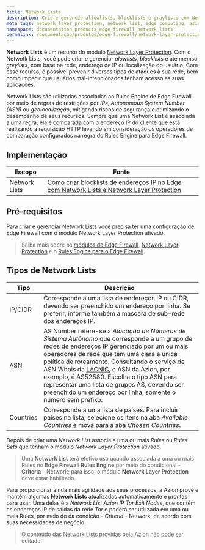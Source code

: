 ```yaml
---
title: Network Lists
description: Crie e gerencie allowlists, blocklists e graylists com Network Lists.
meta_tags: network layer protection, network list, edge computing, azion, security
namespace: documentation_products_edge_firewall_network_lists
permalink: /documentacao/produtos/edge-firewall/network-layer-protection/network-lists/
---
```


**Network Lists** é um recurso do módulo [Network Layer Protection](/pt-br/documentacao/produtos/edge-firewall/network-layer-protection/). Com o Netwotk Lists, você pode criar e gerenciar *alowlists*, *blocklists* e até memso *greylists*, com base na rede, endereço de IP ou localização do usuário. Com esse recurso, é possível prevenir diversos tipos de ataques à sua rede, bem como impedir que usuários mal-intencionados tenham acesso as suas aplicações.

Network Lists são utilizadas associadas ao Rules Engine de Edge Firewall por meio de regras de restrições por *IPs*, *Autonomous System Number (ASN)* ou *geolocalização*, mitigando riscos de segurança e otimizando o desempenho de seus recursos. Sempre que uma Network List é associada a uma regra, ela é comparada com o endereço IP do cliente que está realizando a requisição HTTP levando em consideração os operadores de comparação configurados na regra do Rules Engine para Edge Firewall.

## Implementação

| Escopo | Fonte |
|-------|--------|
| Network Lists | [Como criar blocklists de endereços IP no Edge com Network Lists e Network Layer Protection](/pt-br/documentacao/produtos/guias/blacklists-enderecos-ip-edge/) |

## Pré-requisitos

Para criar e gerenciar Network Lists você precisa ter uma configuração de Edge Firewall com o módulo Network Layer Protection ativado.

> Saiba mais sobre os [módulos de Edge Firewall](/pt-br/documentacao/produtos/edge-firewall/), [Network Layer Protection](/pt-br/documentacao/produtos/edge-firewall/network-layer-protection/) e o [Rules Engine para o Edge Firewall](/pt-br/documentacao/produtos/edge-firewall/rules-engine/).

## Tipos de Network Lists

| Tipo      | Descrição                                                    |
| --------- | ------------------------------------------------------------ |
| IP/CIDR   | Corresponde a uma lista de endereços IP ou CIDR, devendo ser preenchido um endereço por linha. Se preferir, informe também a máscara de sub-rede dos endereços IP. |
| ASN       | AS Number refere-se a *Alocação de Números de Sistema Autônomo* que corresponde a um grupo de redes de endereços IP gerenciado por um ou mais operadores de rede que têm uma clara e única política de roteamento. Consultando o serviço de ASN Whois da [LACNIC](http://lacnic.net/cgi-bin/lacnic/whois?lg=EN), o ASN da Azion, por exemplo, é AS52580. Escolha o tipo ASN para representar uma lista de grupos AS, devendo ser preenchido um endereço por linha, somente o número sem prefixo. |
| Countries | Corresponde a uma lista de países. Para incluir países na lista, selecione os itens na aba *Available Countries* e mova para a aba *Chosen Countries*. |

Depois de criar uma *Network List* associe a uma ou mais *Rules* ou *Rules Sets* que tenham o módulo *Network Layer Protection* ativado.

> Uma **Network List** terá efetivo uso quando associada a uma ou mais Rules no **Edge Firewall Rules Engine** por meio do condicional - **Criteria** - Network; para isso, o módulo **Network Layer Protection** deve estar habilitado.

Para proporcionar ainda mais agilidade aos seus processos, a Azion provê e mantém algumas **Network Lists** atualizadas automaticamente e prontas para usar. Uma delas é a *Network List Azion IP Tor Exit Nodes*, que contém os endereços IP de saídas da rede *Tor* e poderá ser utilizada em uma ou mais Rules, por meio do da condição - *Criteria* - Network, de acordo com suas necessidades de negócio.

> O conteúdo das Network Lists providas pela Azion não pode ser editado.

